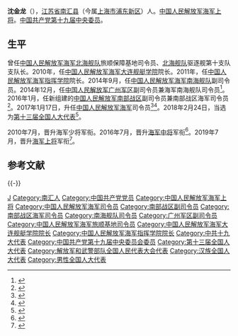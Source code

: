 {{中国人民解放军将领
| name = 沈金龙
| image name = Vice Adm. Jinlong Shen.jpg
| width = 200px
| job = 第8任[[中国人民解放军海军|中国人民解放军海军]][[司令员|司令员]]
| period = 2017年1月17日－2021年8月
| birthname =
| other_names =
| foreign_names =
| english_names =
| sex =男
| date of birth = {{Birth year and age|1956|10}}
| place of birth = {{PRC}}[[江苏省|江苏省]][[松江专区|松江专区]][[南汇区|南汇县]]
| date of death = 
| place of death = 
| nationality = {{PRC}}
| residence =
| languages =
| height =
| weight =
| party = {{CPC}}
| rank = [[File:PLANF-0720-GEN.png|20px]][[中国人民解放军海军上将|中国人民解放军海军上将]]
| spouse = 
| relatives = 
| educate = 
| past = 
| work =
| award =
| rankrecord= 
*2010年7月晋升海军少将军衔
*2016年7月晋升海军中将军衔
*2019年7月晋升海军上将军衔
}}

'''沈金龙'''（{{bd|1956年|10月|||catIdx=S}}），[[江苏省|江苏省]][[南汇区|南汇县]]（今属[[上海市|上海市]][[浦东新区|浦东新区]]）人。[[中国人民解放军海军上将|中国人民解放军海军上将]]。[[中国共产党第十九届中央委员会委员列表|中国共产党第十九届中央委员]]。

==生平==
曾任[[中国人民解放军北部战区海军|中国人民解放军海军北海舰队]]旅顺保障基地司令员、[[中国人民解放军北部战区海军|北海舰队]]驱逐舰第十支队支队长。2010年，任[[中国人民解放军海军大连舰艇学院|中国人民解放军海军大连舰艇学院]]院长。2011年，任[[中国人民解放军海军指挥学院|中国人民解放军海军指挥学院]]院长。2014年9月，任[[中国人民解放军南部战区海军|中国人民解放军海军南海舰队]]副司令员。2014年12月，任[[中国人民解放军广州军区|中国人民解放军广州军区]]副司令员兼海军南海舰队司令员<ref>{{cite news|title=南海舰队军政主官同时调换：副司令员沈金龙副政委刘明利擢升|url=http://www.thepaper.cn/newsDetail_forward_1289192|accessdate=2016-01-14|newspaper=澎湃新闻|archive-date=2015-11-26|archive-url=https://web.archive.org/web/20151126100459/http://www.thepaper.cn/newsDetail_forward_1289192|dead-url=no}}</ref>。2016年1月，任新组建的[[中国人民解放军南部战区|中国人民解放军南部战区]]副司令员兼南部战区海军司令员<ref name="weigang">{{Cite web|title=海军后勤部原部长魏钢、原沈空参谋长常丁求任驻粤部队领导|url=http://www.thepaper.cn/newsDetail_forward_1429916|date=2016-02-05|publisher=澎湃新闻|accessdate=2017-07-26|archive-date=2017-09-03|archive-url=https://web.archive.org/web/20170903211205/http://www.thepaper.cn/newsDetail_forward_1429916|dead-url=no}}</ref>。2017年1月17日，升任[[中国人民解放军海军|中国人民解放军海军]]司令员<ref>{{cite web|title=沈金龙接替吴胜利任海军司令员|url=http://news.sina.com.cn/c/nd/2017-01-20/doc-ifxzuswq2965157.shtml|date=2017年1月20日|publisher=新浪|accessdate=2017-01-20|archive-date=2017-01-20|archive-url=https://web.archive.org/web/20170120101825/http://news.sina.com.cn/c/nd/2017-01-20/doc-ifxzuswq2965157.shtml|dead-url=no}}</ref><ref>{{cite web|title=吴胜利卸任海军司令，主政11年中国海军强势发展|url=http://china.huanqiu.com/article/2017-01/9991837.html|date=2017-01-20|publisher=环球网|accessdate=2017-01-20|archive-date=2017-01-20|archive-url=https://web.archive.org/web/20170120190038/http://china.huanqiu.com/article/2017-01/9991837.html|dead-url=no}}</ref>。2018年2月24日，当选为[[第十三届全国人民代表大会代表名单|第十三届全国人大代表]]<ref>{{Cite web|title=（受权发布）中华人民共和国第十三届全国人民代表大会代表名单-中新网|url=http://www.chinanews.com/gn/2018/02-25/8453959.shtml|accessdate=2021-02-13|work=中新网|archive-date=2018-02-27|archive-url=https://web.archive.org/web/20180227031724/http://www.chinanews.com/gn/2018/02-25/8453959.shtml|dead-url=no}}</ref>。

2010年7月，晋升海军少将军衔。2016年7月，晋升[[中国人民解放军海军中将|海军中将]]军衔<ref>{{cite news|title=海军举行晋衔仪式，王海杨世光康非沈金龙刘明利晋升中将|url=http://www.thepaper.cn/newsDetail_forward_1506079|accessdate=2016-07-29|newspaper=澎湃新闻|archive-date=2016-08-03|archive-url=https://web.archive.org/web/20160803183749/http://www.thepaper.cn/newsDetail_forward_1506079|dead-url=no}}</ref>。2019年7月，晋升[[中国人民解放军海军上将|海军上将]]军衔<ref>{{cite web|title=中央军委举行晋升仪式 10位军官警官晋升上将军衔|url=http://mil.news.sina.com.cn/china/2019-07-31/doc-ihytcerm7629200.shtml|accessdate=2019-07-31|date=2019-07-31|publisher=新浪|archive-date=2019-07-31|archive-url=https://web.archive.org/web/20190731101723/http://mil.news.sina.com.cn/china/2019-07-31/doc-ihytcerm7629200.shtml|dead-url=no}}</ref>。

== 参考文献 ==
{{Reflist}}

{{-}}
{{start box}}
{{s-mil|pla-navy}}
{{s-before|[[吴胜利|吴胜利]]}}
{{s-title|[[中国人民解放军海军|中国人民解放军海军]][[司令员|司令员]]|2017年1月—2021年8月}}
{{s-after|[[董军_(海军)|董军]]}}
{{s-new}}
{{s-title|[[中国人民解放军南部战区海军|中国人民解放军南部战区海军]]司令员|2016年1月—2017年1月}}
{{s-after|[[王海_(海军)|王海]]|（南部战区海军保留南海舰队之名）|rows=2}}
{{s-before|[[蒋伟烈|蒋伟烈]]}}
{{s-title|[[中国人民解放军南部战区海军|中国人民解放军海军南海舰队]]司令员|2014年12月—2016年1月}}
{{s-before|[[杨骏飞|杨骏飞]]}}
{{s-title|[[中国人民解放军海军大连舰艇学院|中国人民解放军海军大连舰艇学院]]院长|2010年—2011年}}
{{s-after|[[姜国平|姜国平]]}}
{{end box}}
{{中国人民解放军海军司令员}}
{{中国人民解放军海军上将}}
{{中国人民解放军上将/2019}}

{{DEFAULTSORT:Shen沈}}
[[Category:沈姓|J]]
[[Category:南汇人|Category:南汇人]]
[[Category:中国共产党党员|Category:中国共产党党员]]
[[Category:中国人民解放军海军上将|Category:中国人民解放军海军上将]]
[[Category:中国人民解放军海军司令员|Category:中国人民解放军海军司令员]]
[[Category:南部战区副司令员|Category:南部战区副司令员]]
[[Category:南部战区海军司令员|Category:南部战区海军司令员]]
[[Category:南海舰队司令员|Category:南海舰队司令员]]
[[Category:广州军区副司令员|Category:广州军区副司令员]]
[[Category:中国人民解放军海军旅顺基地司令员|Category:中国人民解放军海军旅顺基地司令员]]
[[Category:中国人民解放军海军大连舰艇学院院长|Category:中国人民解放军海军大连舰艇学院院长]]
[[Category:中国人民解放军海军指挥学院院长|Category:中国人民解放军海军指挥学院院长]]
[[Category:中共十九大代表|Category:中共十九大代表]]
[[Category:中国共产党第十九届中央委员会委员|Category:中国共产党第十九届中央委员会委员]]
[[Category:第十三届全国人大代表|Category:第十三届全国人大代表]]
[[Category:解放军和武警部队全国人民代表大会代表|Category:解放军和武警部队全国人民代表大会代表]]
[[Category:汉族全国人大代表|Category:汉族全国人大代表]]
[[Category:男性全国人大代表|Category:男性全国人大代表]]